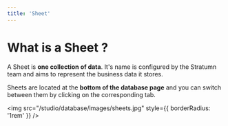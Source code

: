 ```yaml
---
title: 'Sheet'
---
```


# What is a Sheet ?

A Sheet is **one collection of data**. It's name is configured by the Stratumn team and aims to represent the business data it stores.

Sheets are located at the **bottom of the database page** and you can switch between them by clicking on the corresponding tab.

<img
  src="/studio/database/images/sheets.jpg"
  style={{ borderRadius: '1rem' }}
/>

